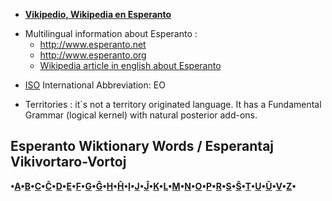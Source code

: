 *'''[[eo:|Vikipedio, Wikipedia en Esperanto]]'''

*Multilingual information about Esperanto : 
**http://www.esperanto.net
**http://www.esperanto.org
**[[en:Esperanto|Wikipedia article in english about Esperanto]]

*[[en:International Organization for Standardization|ISO]] International Abbreviation:  EO

*Territories : it´s not a territory originated language. It has a Fundamental  Grammar (logical kernel) with natural posterior add-ons.

== Esperanto Wiktionary Words / Esperantaj Vikivortaro-Vortoj ==

'''•[[eo_a|A]]•[[eo_b|B]]•[[eo_c|C]]•[[eo_&#265;|&#264;]]•[[eo_d|D]]•[[eo_e|E]]•[[eo_f|F]]•[[eo_g|G]]•[[eo_&#285;|&#284;]]•[[eo_h|H]]•[[eo_&#293;|&#292;]]•[[eo_i|I]]•[[eo_j|J]]•[[eo_&#309;|&#308;]]•[[eo_k|K]]•[[eo_l|L]]•[[eo_m|M]]•[[eo_n|N]]•[[eo_o|O]]•[[eo_p|P]]•[[eo_r|R]]•[[eo_s|S]]•[[eo_&#349;|&#348;]]•[[eo_t|T]]•[[eo_u|U]]•[[eo_&#365;|&#364;]]•[[eo_v|V]]•[[eo_z|Z]]•'''
